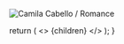 <Column colMd={3} colLg={3} noGutterMdLeft>
<ArticleCard
  title="Freddie Gibbs & Madlib / Bandana"
  href="http://planetky.com/fgibsandmadlib2.htm"
  actionIcon="arrowRight"
>

![Camila Cabello / Romance](http://planetky.com/gif/fgibsandmadlib2L.jpg)

</ArticleCard>
</Column>

<!-- This default export overrides the default layout ensuring -->
<!--  that the FAQ component isn't wrapped by other elements -->
  return (
    <>
      {children}
    </>
  );
}